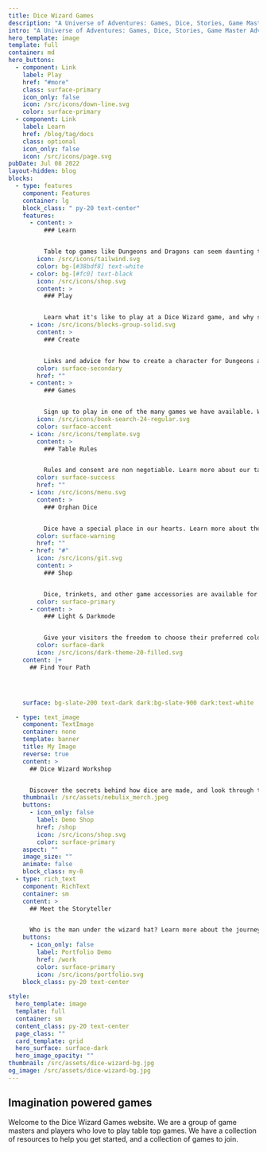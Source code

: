 ```yaml
---
title: Dice Wizard Games
description: "A Universe of Adventures: Games, Dice, Stories, Game Master Advice, and Beyond"
intro: "A Universe of Adventures: Games, Dice, Stories, Game Master Advice, and Beyond"
hero_template: image
template: full
container: md
hero_buttons:
  - component: Link
    label: Play
    href: "#more"
    class: surface-primary
    icon_only: false
    icon: /src/icons/down-line.svg
    color: surface-primary
  - component: Link
    label: Learn
    href: /blog/tag/docs
    class: optional
    icon_only: false
    icon: /src/icons/page.svg
pubDate: Jul 08 2022
layout-hidden: blog
blocks:
  - type: features
    component: Features
    container: lg
    block_class: " py-20 text-center"
    features:
      - content: >
          ### Learn


          Table top games like Dungeons and Dragons can seem daunting to new players. We have a collection of resources to help you get started.
        icon: /src/icons/tailwind.svg
        color: bg-[#38bdf8] text-white
      - color: bg-[#fc0] text-black
        icon: /src/icons/shop.svg
        content: >
          ### Play


          Learn what it's like to play at a Dice Wizard game, and why so many people keep coming back for more
      - icon: /src/icons/blocks-group-solid.svg
        content: >
          ### Create


          Links and advice for how to create a character for Dungeons and Dragons, Pathfinder, and other table top games.
        color: surface-secondary
        href: ""
      - content: >
          ### Games


          Sign up to play in one of the many games we have available. We have games for all experience levels. 
        icon: /src/icons/book-search-24-regular.svg
        color: surface-accent
      - icon: /src/icons/template.svg
        content: >
          ### Table Rules


          Rules and consent are non negotiable. Learn more about our table rules and how we keep our games safe and fun for everyone.
        color: surface-success
        href: ""
      - icon: /src/icons/menu.svg
        content: >
          ### Orphan Dice


          Dice have a special place in our hearts. Learn more about the dice we have available and how to adopt your own set, and how to care for them.
        color: surface-warning
        href: ""
      - href: "#"
        icon: /src/icons/git.svg
        content: >
          ### Shop


          Dice, trinkets, and other game accessories are available for purchase.
        color: surface-primary
      - content: >
          ### Light & Darkmode


          Give your visitors the freedom to choose their preferred color scheme, ensuring a personalized browsing experience.
        color: surface-dark
        icon: /src/icons/dark-theme-20-filled.svg
    content: |+
      ## Find Your Path




    surface: bg-slate-200 text-dark dark:bg-slate-900 dark:text-white

  - type: text_image
    component: TextImage
    container: none
    template: banner
    title: My Image
    reverse: true
    content: >
      ## Dice Wizard Workshop


      Discover the secrets behind how dice are made, and look through the orphan dice looking for adoption.
    thumbnail: /src/assets/nebulix_merch.jpeg
    buttons:
      - icon_only: false
        label: Demo Shop
        href: /shop
        icon: /src/icons/shop.svg
        color: surface-primary
    aspect: ""
    image_size: ""
    animate: false
    block_class: my-0
  - type: rich_text
    component: RichText
    container: sm
    content: >
      ## Meet the Storyteller


      Who is the man under the wizard hat? Learn more about the journey, and the man behind the curtain.
    buttons:
      - icon_only: false
        label: Portfolio Demo
        href: /work
        color: surface-primary
        icon: /src/icons/portfolio.svg
    block_class: py-20 text-center
 
style:
  hero_template: image
  template: full
  container: sm
  content_class: py-20 text-center
  page_class: ""
  card_template: grid
  hero_surface: surface-dark
  hero_image_opacity: ""
thumbnail: /src/assets/dice-wizard-bg.jpg
og_image: /src/assets/dice-wizard-bg.jpg
---
```


## Imagination powered games

Welcome to the Dice Wizard Games website. We are a group of game masters and players who love to play table top games. We have a collection of resources to help you get started, and a collection of games to join.
